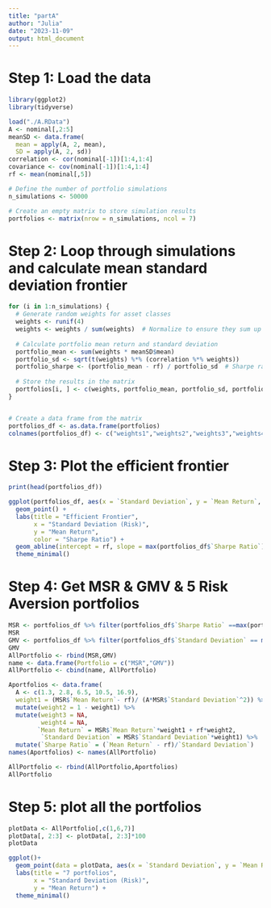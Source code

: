 ```yaml
---
title: "partA"
author: "Julia"
date: "2023-11-09"
output: html_document
---
```


# Step 1: Load the data
```r
library(ggplot2)
library(tidyverse)

load("./A.RData")
A <- nominal[,2:5]
meanSD <- data.frame(
  mean = apply(A, 2, mean),
  SD = apply(A, 2, sd))
correlation <- cor(nominal[-1])[1:4,1:4]
covariance <- cov(nominal[-1])[1:4,1:4]
rf <- mean(nominal[,5])
```

```r
# Define the number of portfolio simulations
n_simulations <- 50000

# Create an empty matrix to store simulation results
portfolios <- matrix(nrow = n_simulations, ncol = 7)
```


# Step 2: Loop through simulations and calculate mean standard deviation frontier
```r
for (i in 1:n_simulations) {
  # Generate random weights for asset classes
  weights <- runif(4)
  weights <- weights / sum(weights)  # Normalize to ensure they sum up to 1
  
  # Calculate portfolio mean return and standard deviation
  portfolio_mean <- sum(weights * meanSD$mean)
  portfolio_sd <- sqrt(t(weights) %*% (correlation %*% weights))
  portfolio_sharpe <- (portfolio_mean - rf) / portfolio_sd  # Sharpe ratio
  
  # Store the results in the matrix
  portfolios[i, ] <- c(weights, portfolio_mean, portfolio_sd, portfolio_sharpe)
}


# Create a data frame from the matrix
portfolios_df <- as.data.frame(portfolios)
colnames(portfolios_df) <- c("weights1","weights2","weights3","weights4", "Mean Return", "Standard Deviation", "Sharpe Ratio")
```

# Step 3: Plot the efficient frontier
```r
print(head(portfolios_df))

ggplot(portfolios_df, aes(x = `Standard Deviation`, y = `Mean Return`, color = `Sharpe Ratio`)) +
  geom_point() +
  labs(title = "Efficient Frontier",
       x = "Standard Deviation (Risk)",
       y = "Mean Return",
       color = "Sharpe Ratio") +
  geom_abline(intercept = rf, slope = max(portfolios_df$`Sharpe Ratio`), color = "red", size = 1)+
  theme_minimal()
```


# Step 4: Get MSR & GMV & 5 Risk Aversion portfolios
```r
MSR <- portfolios_df %>% filter(portfolios_df$`Sharpe Ratio` ==max(portfolios_df$`Sharpe Ratio`))
MSR
GMV <- portfolios_df %>% filter(portfolios_df$`Standard Deviation` == min(portfolios_df$`Standard Deviation`))
GMV
AllPortfolio <- rbind(MSR,GMV) 
name <- data.frame(Portfolio = c("MSR","GMV"))
AllPortfolio <- cbind(name, AllPortfolio)

Aportfolios <- data.frame(
  A <- c(1.3, 2.8, 6.5, 10.5, 16.9),
  weight1 = (MSR$`Mean Return`- rf)/ (A*MSR$`Standard Deviation`^2)) %>%
  mutate(weight2 = 1 - weight1) %>% 
  mutate(weight3 = NA,
         weight4 = NA,
        `Mean Return` = MSR$`Mean Return`*weight1 + rf*weight2, 
         `Standard Deviation` = MSR$`Standard Deviation`*weight1) %>%
  mutate(`Sharpe Ratio` = (`Mean Return` - rf)/`Standard Deviation`)
names(Aportfolios) <- names(AllPortfolio)

AllPortfolio <- rbind(AllPortfolio,Aportfolios)
AllPortfolio
```

# Step 5: plot all the portfolios
```r
plotData <- AllPortfolio[,c(1,6,7)]
plotData[, 2:3] <- plotData[, 2:3]*100
plotData

ggplot()+
  geom_point(data = plotData, aes(x = `Standard Deviation`, y = `Mean Return`, color = Portfolio))+
  labs(title = "7 portfolios",
       x = "Standard Deviation (Risk)",
       y = "Mean Return") +
  theme_minimal()

```


